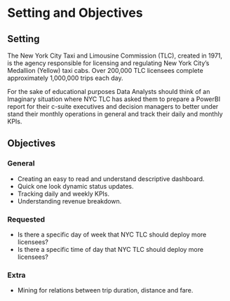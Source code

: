 # Setting and Objectives


## Setting
The New York City Taxi and Limousine Commission (TLC), created in 1971, is the agency responsible for licensing and regulating New York City's Medallion (Yellow) taxi cabs. Over 200,000 TLC licensees complete approximately 1,000,000 trips each day.

For the sake of educational purposes Data Analysts should think of an Imaginary situation where NYC TLC has asked them to prepare a PowerBI report for their c-suite executives and decision managers to better under stand their monthly operations in general and track their daily and monthly KPIs. 


## Objectives
### General
* Creating an easy to read and understand descriptive dashboard.
* Quick one look dynamic status updates.
* Tracking daily and weekly KPIs.
* Understanding revenue breakdown.    

### Requested      
* Is there a specific day of week that  NYC TLC should deploy more licensees?
* Is there a specific time of day that  NYC TLC should deploy more licensees?     

### Extra    
* Mining for relations between trip duration, distance and fare.
